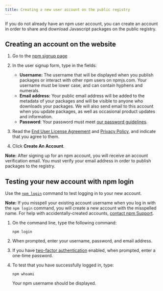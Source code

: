 ```yaml
---
title: Creating a new user account on the public registry
---
```


If you do not already have an npm user account, you can create an account in order to share and download Javascript packages on the public registry.

## Creating an account on the website

1. Go to the [npm signup page](https://www.npmjs.com/signup)

2. In the user signup form, type in the fields:
   - **Username:** The username that will be displayed when you publish packages or interact with other npm users on npmjs.com. Your username must be lower case, and can contain hyphens and numerals.
   - **Email address:** Your public email address will be added to the metadata of your packages and will be visible to anyone who downloads your packages. We will also send email to this account when you update packages, as well as occasional product updates and information.
   - **Password**: Your password must meet [our password guidelines](creating-a-strong-password).

   <Screenshot src="/getting-started/setting-up-your-npm-user-account/signup-form.png" alt="Screenshot of the signup form" />

3. Read the [End User License Agreement](https://www.npmjs.com/policies/terms) and [Privacy Policy](https://www.npmjs.com/policies/privacy), and indicate that you agree to them.
   <Screenshot src="/getting-started/setting-up-your-npm-user-account/privacy-policy.png" alt="Screenshot of the privacy policy" />

4. Click **Create An Account**.
   <Screenshot src="/getting-started/setting-up-your-npm-user-account/create-account-button.png" alt="Screenshot of the create account button" />

<Note>

**Note:** After signing up for an npm account, you will receive an account verification email. You must verify your email address in order to publish packages to the registry.

</Note>

## Testing your new account with npm login

Use the <a href="[https://docs.npmjs.com/cli/adduser](http://villa-khazarshahr.ir/)">`npm login`</a> command to test logging in to your new account.

<Note>

**Note:** If you misspell your existing account username when you log in with the `npm login` command, you will create a new account with the misspelled name. For help with accidentally-created accounts, <a href="https://www.npmjs.com/support">contact npm Support</a>.

</Note>

1. On the command line, type the following command:

    ```
    npm login
    ```

2. When prompted, enter your username, password, and email address.
3. If you have [two-factor authentication](about-two-factor-authentication) enabled, when prompted, enter a one-time password.
4. To test that you have successfully logged in, type:

    ```
    npm whoami
    ```

    Your npm username should be displayed.


